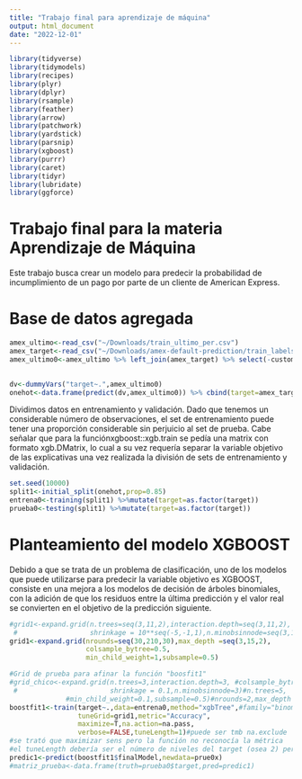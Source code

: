 ```yaml
---
title: "Trabajo final para aprendizaje de máquina"
output: html_document
date: "2022-12-01"
---
```

```r
library(tidyverse)
library(tidymodels)
library(recipes)
library(plyr)
library(dplyr)
library(rsample)
library(feather)
library(arrow)
library(patchwork)
library(yardstick)
library(parsnip)
library(xgboost)
library(purrr)
library(caret)
library(tidyr)
library(lubridate)
library(ggforce)
```
# Trabajo final para la materia Aprendizaje de Máquina

Este trabajo busca crear un modelo para predecir la probabilidad de incumplimiento de un pago por parte de un cliente de American Express. 


# Base de datos agregada
```r
amex_ultimo<-read_csv("~/Downloads/train_ultimo_per.csv")
amex_target<-read_csv("~/Downloads/amex-default-prediction/train_labels.csv")
amex_ultimo0<-amex_ultimo %>% left_join(amex_target) %>% select(-customer_ID,-D_87) %>% mutate(B_30=as.
                                                                                               tor(B_30), B_38=as.factor(B_38), D_114=as.factor(D_114), D_117=as.factor(D_117), D_120=as.factor(D_120), D_126=as.factor(D_126),  D_68=as.factor(D_68))

dv<-dummyVars("target~.",amex_ultimo0)
onehot<-data.frame(predict(dv,amex_ultimo0)) %>% cbind(target=amex_target$target)
```

Dividimos datos en entrenamiento y validación. Dado que tenemos un considerable número de observaciones, el set de entrenamiento puede tener una proporción considerable sin perjuicio al set de prueba. Cabe señalar que para la funciónxgboost::xgb.train se pedía una matrix con formato xgb.DMatrix, lo cual a su vez requería separar la variable objetivo de las explicativas una vez realizada la división de sets de entrenamiento y validación.

```r
set.seed(10000)
split1<-initial_split(onehot,prop=0.85)
entrena0<-training(split1) %>%mutate(target=as.factor(target))
prueba0<-testing(split1) %>%mutate(target=as.factor(target))

```


# Planteamiento del modelo XGBOOST

Debido a que se trata de un problema de clasificación, uno de los modelos que puede utilizarse para predecir la variable objetivo es XGBOOST, consiste en una mejora a los modelos de decisión de árboles binomiales, con la adición de que los residuos entre la última predicción y el valor real se convierten en el objetivo de la predicción siguiente.

```r

#grid1<-expand.grid(n.trees=seq(3,11,2),interaction.depth=seq(3,11,2),
 #                  shrinkage = 10**seq(-5,-1,1),n.minobsinnode=seq(3,11,2)) 
grid1<-expand.grid(nrounds=seq(30,210,30),max_depth =seq(3,15,2),                             eta=10**seq(-4,-1,1),gamma=10**seq(-4,-1,1),
                   colsample_bytree=0.5,
                   min_child_weight=1,subsample=0.5)

#Grid de prueba para afinar la función "boosfit1"
#grid_chico<-expand.grid(n.trees=3,interaction.depth=3, #colsample_bytree=1,
 #                       shrinkage = 0.1,n.minobsinnode=3)#n.trees=5,
              #min_child_weight=0.1,subsample=0.5)#nrounds=2,max_depth =2,eta=0.1, gamma=0.1, 
boostfit1<-train(target~.,data=entrena0,method="xgbTree",#family="binomial",
                 tuneGrid=grid1,metric="Accuracy",
                 maximize=T,na.action=na.pass,
                 verbose=FALSE,tuneLength=1)#puede ser tmb na.exclude
#se trató que maximizar sens pero la función no reconocía la métrica
#el tuneLength debería ser el número de niveles del target (osea 2) pero con 2 me arrojaba el error de que 
predic1<-predict(boostfit1$finalModel,newdata=prue0x)
#matriz_prueba<-data.frame(truth=prueba0$target,pred=predic1)
```
